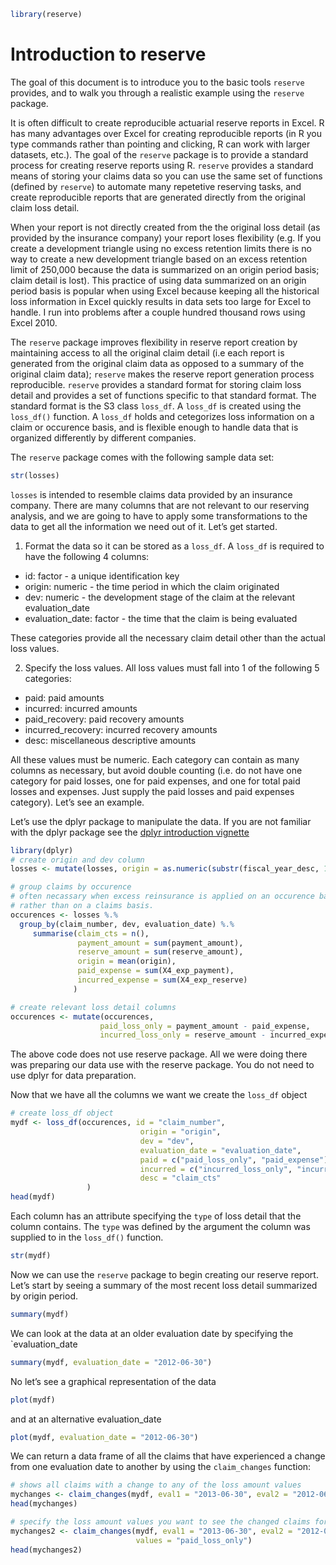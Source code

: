 <!--
%\VignetteEngine{knitr}
%\VignetteIndexEntry{Introduction to reserve}
-->

```r
library(reserve)
```

# Introduction to reserve

The goal of this document is to introduce you to the basic tools `reserve` provides, and to walk you through a realistic example using the `reserve` package.

It is often difficult to create reproducible actuarial reserve reports in Excel.  R has many advantages over Excel for creating reproducible reports (in R you type commands rather than pointing and clicking, R can work with larger datasets, etc.). The goal of the `reserve` package is to provide a standard process for creating reserve reports using R. `reserve` provides a standard means of storing your claims data so you can use the same set of functions (defined by `reserve`) to automate many repetetive reserving tasks, and create reproducible reports that are generated directly from the original claim loss detail.

When your report is not directly created from the the original loss detail (as provided by the insurance company) your report loses flexibility (e.g. If you create a development triangle using no excess retention limits there is no way to create a new development triangle based on an excess retention limit of 250,000 because the data is summarized on an origin period basis; claim detail is lost). This practice of using data summarized on an origin period basis is popular when using Excel because keeping all the historical loss information in Excel quickly results in data sets too large for Excel to handle.  I run into problems after a couple hundred thousand rows using Excel 2010.

The `reserve` package improves flexibility in reserve report creation by maintaining access to all the original claim detail (i.e each report is generated from the original claim data as opposed to a summary of the original claim data); `reserve` makes the reserve report generation process reproducible.  `reserve` provides a standard format for storing claim loss detail and provides a set of functions specific to that standard format.  The standard format is the S3 class `loss_df`.  A `loss_df` is created using the `loss_df()` function.  A `loss_df` holds and cetegorizes loss information on a claim or occurence basis, and is flexible enough to handle data that is organized differently by different companies. 

The `reserve` package comes with the following sample data set:
```r
str(losses)
```
`losses` is intended to resemble claims data provided by an insurance company.  There are many columns that are not relevant to our reserving analysis, and we are going to have to apply some transformations to the data to get all the information we need out of it.  Let's get started.

1. Format the data so it can be stored as a `loss_df`.  A `loss_df` is required to have the following 4 columns:
* id: factor - a unique identification key
* origin: numeric - the time period in which the claim originated
* dev: numeric - the development stage of the claim at the relevant evaluation_date
* evaluation_date: factor - the time that the claim is being evaluated

These categories provide all the necessary claim detail other than the actual loss values.

2. Specify the loss values.  All loss values must fall into 1 of the following 5 categories:
* paid: paid amounts
* incurred: incurred amounts
* paid_recovery: paid recovery amounts
* incurred_recovery: incurred recovery amounts
* desc: miscellaneous descriptive amounts

All these values must be numeric. Each category can contain as many columns as necessary, but avoid double counting (i.e. do not have one category for paid losses, one for paid expenses, and one for total paid losses and expenses.  Just supply the paid losses and paid expenses category).  Let's see an example.

Let's use the dplyr package to manipulate the data.  If you are not familiar with the dplyr package see the [dplyr introduction vignette](http://cran.rstudio.com/web/packages/dplyr/vignettes/introduction.html)
```r
library(dplyr)
# create origin and dev column
losses <- mutate(losses, origin = as.numeric(substr(fiscal_year_desc, 1, 4)), evaluation_year = as.numeric(format(as.Date(evaluation_date, "%Y-%m-%d"), "%Y")), dev = evaluation_year - origin) 

# group claims by occurence
# often necassary when excess reinsurance is applied on an occurence basis
# rather than on a claims basis.
occurences <- losses %.%
  group_by(claim_number, dev, evaluation_date) %.%
     summarise(claim_cts = n(),
               payment_amount = sum(payment_amount),
               reserve_amount = sum(reserve_amount),
               origin = mean(origin),
               paid_expense = sum(X4_exp_payment),
               incurred_expense = sum(X4_exp_reserve)
              )
```


```r

# create relevant loss detail columns
occurences <- mutate(occurences,
                    paid_loss_only = payment_amount - paid_expense,
                    incurred_loss_only = reserve_amount - incurred_expense) 
```
The above code does not use reserve package.  All we were doing there was preparing our data use with the reserve package.  You do not need to use dplyr for data preparation.

Now that we have all the columns we want we create the `loss_df` object
```r
# create loss_df object
mydf <- loss_df(occurences, id = "claim_number",
                             origin = "origin",
                             dev = "dev",
                             evaluation_date = "evaluation_date", 
                             paid = c("paid_loss_only", "paid_expense"),
                             incurred = c("incurred_loss_only", "incurred_expense"),
                             desc = "claim_cts"
                 )
head(mydf)
```

Each column has an attribute specifying the `type` of loss detail that the column contains.  The `type` was defined by the argument the column was supplied to in the `loss_df()` function.
```r
str(mydf)
```

Now we can use the `reserve` package to begin creating our reserve report.  Let's start by seeing a summary of the most recent loss detail summarized by origin period.
```r
summary(mydf)
```

We can look at the data at an older evaluation date by specifying the `evaluation_date
```r
summary(mydf, evaluation_date = "2012-06-30")

```

No let's see a graphical representation of the data
```r
plot(mydf)
```

and at an alternative evaluation_date
```r
plot(mydf, evaluation_date = "2012-06-30")
```

We can return a data frame of all the claims that have experienced a change from one evaluation date to another by using the `claim_changes` function:
```r
# shows all claims with a change to any of the loss amount values
mychanges <- claim_changes(mydf, eval1 = "2013-06-30", eval2 = "2012-06-30")
head(mychanges)
```

```r
# specify the loss amount values you want to see the changed claims for 
mychanges2 <- claim_changes(mydf, eval1 = "2013-06-30", eval2 = "2012-06-30",
                            values = "paid_loss_only")
head(mychanges2)
```
